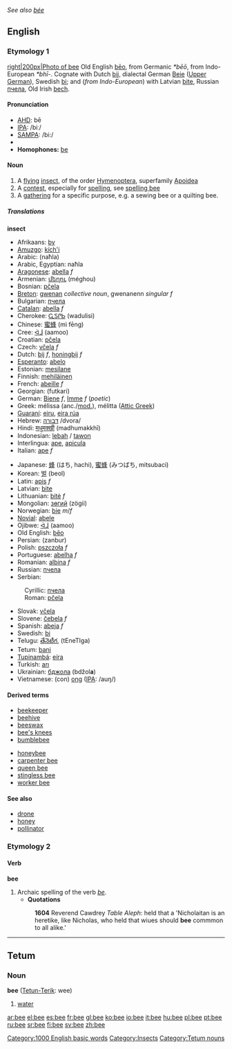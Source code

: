 ''See also [[bée]]''
==English==
===Etymology 1===
[[image:Bee on flower.jpg|right|200px|Photo of bee]]
Old English [[beo|bēo]], from Germanic ''*bēō'', from Indo-European ''*bhī-''.  Cognate with Dutch [[bij]], dialectal German [[Beie]] ([[w:Upper German|Upper German]]), Swedish [[bi]]; and (''from Indo-European'') with Latvian [[bite]], Russian [[пчела]], Old Irish [[bech]].

====Pronunciation====
*[[w:AHD|AHD]]: bē
*[[w:IPA|IPA]]: /biː/
*[[w:SAMPA|SAMPA]]: /bi:/
*{{audio|en-us-bee.ogg|Audio (US)}}
*'''Homophones:''' [[be]]

====Noun====
[[Category:1000 English basic words]]
{{en-noun|bee|bees}}

#A [[fly]]ing [[insect]], of the order [[Hymenoptera]], superfamily [[Apoidea]]
#A [[contest]], especially for [[spelling]], see [[spelling bee]]
#A [[gathering]] for a specific purpose, e.g. a sewing bee or a quilting bee.

=====Translations=====
'''insect'''
{{top}}
*Afrikaans: [[by]]
*[[Amuzgo]]: [[kích'i]]
*Arabic: {{ARchar|[[نحلة|نَحْلَة]]}} (naħla)
*Arabic, Egyptian: naħla
*[[Aragonese]]: [[abella]] ''f''
*Armenian: [[մեղու]] (méghou)
*Bosnian: [[pčela#Bosnian|pčela]] {{f}}
*[[Breton]]: [[gwenan]] ''collective noun'', gwenanenn ''singular f''
*Bulgarian: [[пчела]] {{f}}
*[[Catalan]]: [[abella]] ''f''
*Cherokee: [[ᏩᏚᎵᏏ]] (wadulisi)
*Chinese: [[蜜蜂]] (mì fēng)
*Cree: [[ᐋᒨ]] (aamoo)
*Croatian: [[pčela#Croatian|pčela]] {{f}}
*Czech: [[včela]] ''f''
*Dutch: [[bij]] ''f'', [[honingbij]] ''f''
*[[Esperanto]]: [[abelo]]
*Estonian: [[mesilane]]
*Finnish: [[mehiläinen]]
*French: [[abeille]] ''f''
*Georgian: (futkari)
*German: [[Biene]] ''f'', [[Imme]] ''f'' (''poetic'')
*Greek: m&eacute;lissa (anc./[[w:Modern Greek|mod.]]), m&eacute;litta ([[w:Attic Greek|Attic Greek]])
*[[Guaraní]]: [[eiru]], [[eira rúa]]
*Hebrew: [[דבורה]] /dvora/
*Hindi: [[मधुमक्खी]] (madhumakkhī)
*Indonesian: [[lebah]] / [[tawon]]
*Interlingua: [[ape]], [[apicula]]
*Italian: [[ape]] ''f''
{{mid}}
*Japanese: [[蜂]] (はち, hachi), [[蜜蜂]] (みつばち, mitsubaci)
*Korean: [[벌]] (beol)
*Latin: [[apis]] ''f''
*Latvian: [[bite]] {{f}}
*Lithuanian: [[bitė]] ''f''
*Mongolian: [[зөгий]] (z&ouml;gii)
*Norwegian: [[bie]] ''m''/''f''
*[[Novial]]: [[abele]]
*Ojibwe: [[ᐋᒨ]] (aamoo)
*Old English: [[beo|bēo]]
*Persian: {{FAchar|[[زنبور]]}} (zanbur)
*Polish: [[pszczoła]] ''f''
*Portuguese: [[abelha]] ''f''
*Romanian: [[albina]] ''f''
*Russian: [[пчела#Russian|пчела]] {{f}}
*Serbian:
:Cyrillic: [[пчела#Serbian|пчела]] {{f}}
:Roman: [[pčela#Serbian|pčela]] {{f}}
*Slovak: [[včela]]
*Slovene: [[čebela]] ''f''
*Spanish: [[abeja]] ''f''
*Swedish: [[bi]]
*Telugu: [[తేనెటీగ]], (tEneTIga)
*Tetum: [[bani]]
*[[Tupinambá]]: [[eíra]]
*Turkish: [[arı]]
*Ukrainian: [[бджола]] (bdžol'''a''') {{f}}
*Vietnamese: (con) [[ong]] ([[International Phonetic Alphabet|IPA]]: /auŋ/)
{{bottom}}

<!--'''contest'''
{{top}}
{{mid}}
{{bottom}}
-->

====Derived terms====
{{top2}}
*[[beekeeper]]
*[[beehive]]
*[[beeswax]]
*[[bee's knees]]
*[[bumblebee]]
{{mid2}}
*[[honeybee]]
*[[carpenter bee]]
*[[queen bee]]
*[[stingless bee]]
*[[worker bee]]
{{bottom}}

====See also====
*[[drone]]
*[[honey]]
*[[pollinator]]
[[Category:Insects]]

===Etymology 2===
====Verb====
'''bee'''
# Archaic spelling of the verb ''[[be]]''.
#*'''Quotations'''
#:'''1604''' Reverend Cawdrey ''Table Aleph'': held that a 'Nicholaitan is an heretike, like Nicholas, who held that wiues should '''bee''' commmon to all alike.' 

----
==Tetum==
===Noun===
[[Category:Tetum nouns]]
'''bee''' ([[Tetun-Terik]]: wee)
# [[water]]

[[ar:bee]]
[[el:bee]]
[[es:bee]]
[[fr:bee]]
[[gl:bee]]
[[ko:bee]]
[[io:bee]]
[[it:bee]]
[[hu:bee]]
[[pl:bee]]
[[pt:bee]]
[[ru:bee]]
[[sr:bee]]
[[fi:bee]]
[[sv:bee]]
[[zh:bee]]